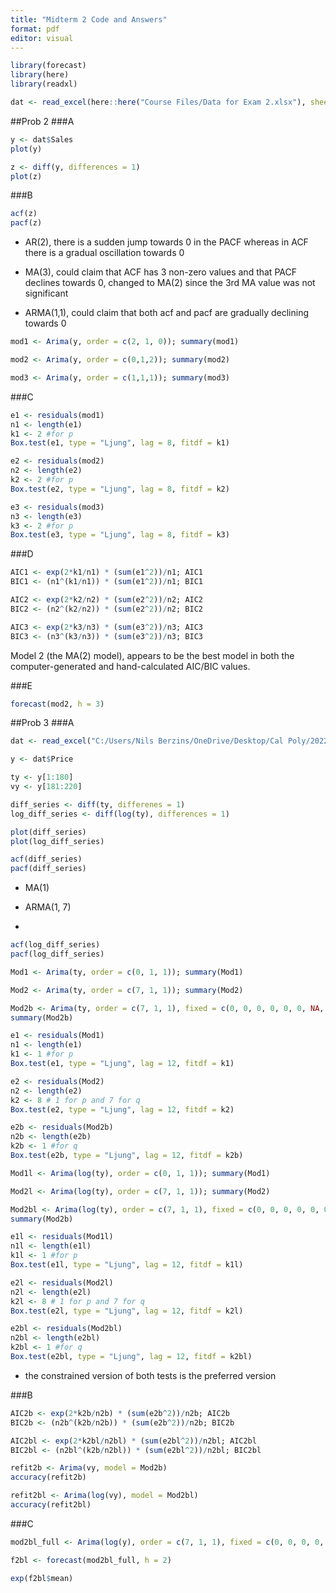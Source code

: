 ```yaml
---
title: "Midterm 2 Code and Answers"
format: pdf
editor: visual
---
```


```r
library(forecast)
library(here)
library(readxl)
```

```r
dat <- read_excel(here::here("Course Files/Data for Exam 2.xlsx"), sheet = "Sales")
```

##Prob 2 ###A

```r
y <- dat$Sales
plot(y)

z <- diff(y, differences = 1)
plot(z)
```

###B

```r
acf(z)
pacf(z)
```

-   AR(2), there is a sudden jump towards 0 in the PACF whereas in ACF there is a gradual oscillation towards 0

-   MA(3), could claim that ACF has 3 non-zero values and that PACF declines towards 0, changed to MA(2) since the 3rd MA value was not significant

-   ARMA(1,1), could claim that both acf and pacf are gradually declining towards 0

```r
mod1 <- Arima(y, order = c(2, 1, 0)); summary(mod1)

mod2 <- Arima(y, order = c(0,1,2)); summary(mod2)

mod3 <- Arima(y, order = c(1,1,1)); summary(mod3)
```

###C

```r
e1 <- residuals(mod1)
n1 <- length(e1)
k1 <- 2 #for p
Box.test(e1, type = "Ljung", lag = 8, fitdf = k1)

e2 <- residuals(mod2)
n2 <- length(e2)
k2 <- 2 #for p
Box.test(e2, type = "Ljung", lag = 8, fitdf = k2)

e3 <- residuals(mod3)
n3 <- length(e3)
k3 <- 2 #for p
Box.test(e3, type = "Ljung", lag = 8, fitdf = k3)
```

###D

```r
AIC1 <- exp(2*k1/n1) * (sum(e1^2))/n1; AIC1
BIC1 <- (n1^(k1/n1)) * (sum(e1^2))/n1; BIC1

AIC2 <- exp(2*k2/n2) * (sum(e2^2))/n2; AIC2
BIC2 <- (n2^(k2/n2)) * (sum(e2^2))/n2; BIC2

AIC3 <- exp(2*k3/n3) * (sum(e3^2))/n3; AIC3
BIC3 <- (n3^(k3/n3)) * (sum(e3^2))/n3; BIC3

```

Model 2 (the MA(2) model), appears to be the best model in both the computer-generated and hand-calculated AIC/BIC values.

###E

```r
forecast(mod2, h = 3)
```

##Prob 3 ###A

```r
dat <- read_excel("C:/Users/Nils Berzins/OneDrive/Desktop/Cal Poly/2022-2023/Spring Quarter/ECON 406/Course Files/Data for Exam 2.xlsx", sheet = "Googl")
```

```r
y <- dat$Price

ty <- y[1:180]
vy <- y[181:220]
```

```r
diff_series <- diff(ty, differenes = 1)
log_diff_series <- diff(log(ty), differences = 1)

plot(diff_series)
plot(log_diff_series)
```

```r
acf(diff_series)
pacf(diff_series)
```

-   MA(1)

-   ARMA(1, 7)

-   

```r
acf(log_diff_series)
pacf(log_diff_series)
```

```r

Mod1 <- Arima(ty, order = c(0, 1, 1)); summary(Mod1)

Mod2 <- Arima(ty, order = c(7, 1, 1)); summary(Mod2)

Mod2b <- Arima(ty, order = c(7, 1, 1), fixed = c(0, 0, 0, 0, 0, 0, NA, 0)) 
summary(Mod2b)
```

```r
e1 <- residuals(Mod1)
n1 <- length(e1)
k1 <- 1 #for p
Box.test(e1, type = "Ljung", lag = 12, fitdf = k1)

e2 <- residuals(Mod2)
n2 <- length(e2)
k2 <- 8 # 1 for p and 7 for q
Box.test(e2, type = "Ljung", lag = 12, fitdf = k2)

e2b <- residuals(Mod2b)
n2b <- length(e2b)
k2b <- 1 #for q
Box.test(e2b, type = "Ljung", lag = 12, fitdf = k2b)
```

```r
Mod1l <- Arima(log(ty), order = c(0, 1, 1)); summary(Mod1)

Mod2l <- Arima(log(ty), order = c(7, 1, 1)); summary(Mod2)

Mod2bl <- Arima(log(ty), order = c(7, 1, 1), fixed = c(0, 0, 0, 0, 0, 0, NA, 0)) 
summary(Mod2b)

```

```r
e1l <- residuals(Mod1l)
n1l <- length(e1l)
k1l <- 1 #for p
Box.test(e1l, type = "Ljung", lag = 12, fitdf = k1l)

e2l <- residuals(Mod2l)
n2l <- length(e2l)
k2l <- 8 # 1 for p and 7 for q
Box.test(e2l, type = "Ljung", lag = 12, fitdf = k2l)

e2bl <- residuals(Mod2bl)
n2bl <- length(e2bl)
k2bl <- 1 #for q
Box.test(e2bl, type = "Ljung", lag = 12, fitdf = k2bl)
```

-   the constrained version of both tests is the preferred version

###B

```r
AIC2b <- exp(2*k2b/n2b) * (sum(e2b^2))/n2b; AIC2b
BIC2b <- (n2b^(k2b/n2b)) * (sum(e2b^2))/n2b; BIC2b

AIC2bl <- exp(2*k2bl/n2bl) * (sum(e2bl^2))/n2bl; AIC2bl
BIC2bl <- (n2bl^(k2b/n2bl)) * (sum(e2bl^2))/n2bl; BIC2bl
```

```r
refit2b <- Arima(vy, model = Mod2b)
accuracy(refit2b)

refit2bl <- Arima(log(vy), model = Mod2bl)
accuracy(refit2bl)
```

###C

```r
mod2bl_full <- Arima(log(y), order = c(7, 1, 1), fixed = c(0, 0, 0, 0, 0, 0, NA, 0)) 

f2bl <- forecast(mod2bl_full, h = 2)

exp(f2bl$mean)
```
